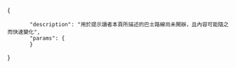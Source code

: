 {{ambox
| type  = notice
| image = [[File:Gnome globe current event.svg|42px]]
| issue = '''此條目或章節是關於未來開辦或計劃中巴士路線。'''
| fix = 由於尚未開辦，有關路線的服務細節可能與最終開辦時有所出入。隨著資訊增多及／或開辦日期臨近，本文內容可能隨之變化。
}}
<noinclude>
<templatedata>
{
        "description": "用於提示讀者本頁所描述的巴士路線尚未開辦，且內容可能隨之而快速變化",
        "params": {
        }
}
</templatedata>
</noinclude>